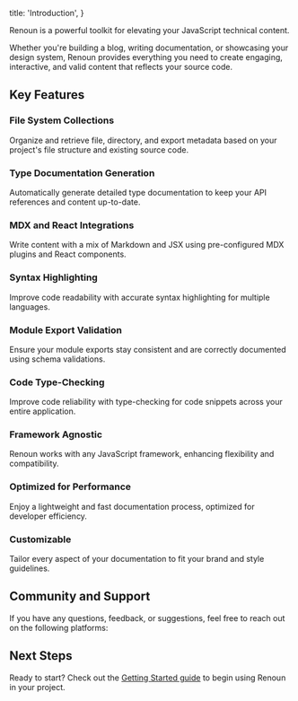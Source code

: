 
  title: 'Introduction',
}

Renoun is a powerful toolkit for elevating your JavaScript technical content.

Whether you're building a blog, writing documentation, or showcasing your design system, Renoun provides everything you need to create engaging, interactive, and valid content that reflects your source code.

## Key Features

### File System Collections

Organize and retrieve file, directory, and export metadata based on your project's file structure and existing source code.

### Type Documentation Generation

Automatically generate detailed type documentation to keep your API references and content up-to-date.

### MDX and React Integrations

Write content with a mix of Markdown and JSX using pre-configured MDX plugins and React components.

### Syntax Highlighting

Improve code readability with accurate syntax highlighting for multiple languages.

### Module Export Validation

Ensure your module exports stay consistent and are correctly documented using schema validations.

### Code Type-Checking

Improve code reliability with type-checking for code snippets across your entire application.

### Framework Agnostic

Renoun works with any JavaScript framework, enhancing flexibility and compatibility.

### Optimized for Performance

Enjoy a lightweight and fast documentation process, optimized for developer efficiency.

### Customizable

Tailor every aspect of your documentation to fit your brand and style guidelines.

## Community and Support

If you have any questions, feedback, or suggestions, feel free to reach out on the following platforms:

<Socials />

## Next Steps

Ready to start? Check out the [Getting Started guide](/getting-started) to begin using Renoun in your project.
